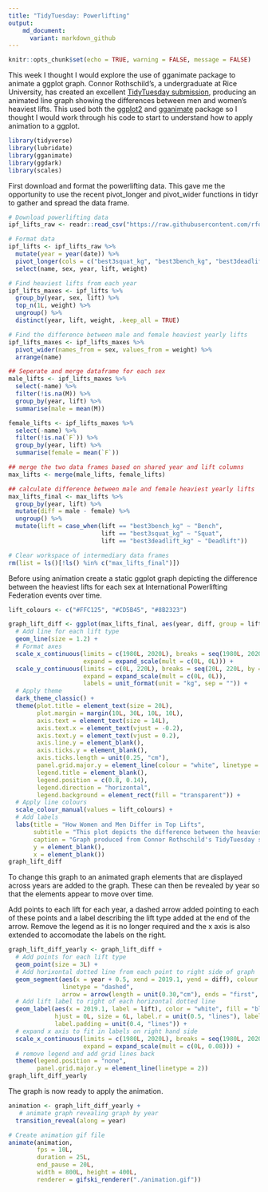 ```yaml
---
title: "TidyTuesday: Powerlifting"
output:
    md_document:
      variant: markdown_github
---
```


```r
knitr::opts_chunk$set(echo = TRUE, warning = FALSE, message = FALSE)
```

This week I thought I would explore the use of gganimate package to animate a ggplot graph. Connor Rothschild's, a undergraduate at Rice University, has created an excellent [TidyTuesday submission](https://connorrothschild.github.io/tidytuesday/2019-10-08/index), producing an animated line graph showing the differences between men and women's heaviest lifts. This used both the [ggplot2](https://ggplot2.tidyverse.org/) and [gganimate](https://gganimate.com) package so I thought I would work through his code to start to understand how to apply animation to a ggplot.

```r
library(tidyverse)
library(lubridate)
library(gganimate)
library(ggdark)
library(scales)
```

First download and format the powerlifting data. This gave me the opportunity to use the recent pivot_longer and pivot_wider functions in tidyr to gather and spread the data frame.

```r
# Download powerlifting data
ipf_lifts_raw <- readr::read_csv("https://raw.githubusercontent.com/rfordatascience/tidytuesday/master/data/2019/2019-10-08/ipf_lifts.csv") 

# Format data
ipf_lifts <- ipf_lifts_raw %>% 
  mutate(year = year(date)) %>% 
  pivot_longer(cols = c("best3squat_kg", "best3bench_kg", "best3deadlift_kg"), names_to = "lift", values_to = "weight") %>% 
  select(name, sex, year, lift, weight)

# Find heaviest lifts from each year
ipf_lifts_maxes <- ipf_lifts %>% 
  group_by(year, sex, lift) %>% 
  top_n(1L, weight) %>% 
  ungroup() %>% 
  distinct(year, lift, weight, .keep_all = TRUE)

# Find the difference between male and female heaviest yearly lifts
ipf_lifts_maxes <- ipf_lifts_maxes %>% 
  pivot_wider(names_from = sex, values_from = weight) %>% 
  arrange(name)

## Seperate and merge dataframe for each sex
male_lifts <- ipf_lifts_maxes %>% 
  select(-name) %>% 
  filter(!is.na(M)) %>% 
  group_by(year, lift) %>% 
  summarise(male = mean(M))

female_lifts <- ipf_lifts_maxes %>% 
  select(-name) %>% 
  filter(!is.na(`F`)) %>% 
  group_by(year, lift) %>% 
  summarise(female = mean(`F`))

## merge the two data frames based on shared year and lift columns
max_lifts <- merge(male_lifts, female_lifts)

## calculate difference between male and female heaviest yearly lifts
max_lifts_final <- max_lifts %>% 
  group_by(year, lift) %>% 
  mutate(diff = male - female) %>% 
  ungroup() %>% 
  mutate(lift = case_when(lift == "best3bench_kg" ~ "Bench",
                          lift == "best3squat_kg" ~ "Squat",
                          lift == "best3deadlift_kg" ~ "Deadlift")) 
```

```r
# Clear workspace of intermediary data frames
rm(list = ls()[!ls() %in% c("max_lifts_final")])
```

Before using animation create a static ggplot graph depicting the difference between the heaviest lifts for each sex at International Powerlifting Federation events over time.

```r
lift_colours <- c("#FFC125", "#CD5B45", "#8B2323")

graph_lift_diff <- ggplot(max_lifts_final, aes(year, diff, group = lift, colour = lift)) + 
  # Add line for each lift type
  geom_line(size = 1.2) + 
  # Format axes
  scale_x_continuous(limits = c(1980L, 2020L), breaks = seq(1980L, 2020L, by = 5L),
                     expand = expand_scale(mult = c(0L, 0L))) +
  scale_y_continuous(limits = c(0L, 220L), breaks = seq(20L, 220L, by = 20L),
                     expand = expand_scale(mult = c(0L, 0L)),
                     labels = unit_format(unit = "kg", sep = "")) +
  # Apply theme
  dark_theme_classic() +
  theme(plot.title = element_text(size = 20L),
        plot.margin = margin(10L, 30L, 10L, 10L),
        axis.text = element_text(size = 14L),
        axis.text.x = element_text(vjust = -0.2),
        axis.text.y = element_text(vjust = 0.2),
        axis.line.y = element_blank(),
        axis.ticks.y = element_blank(),
        axis.ticks.length = unit(0.25, "cm"),
        panel.grid.major.y = element_line(colour = "white", linetype = "dotted"),
        legend.title = element_blank(),
        legend.position = c(0.8, 0.14),
        legend.direction = "horizontal",
        legend.background = element_rect(fill = "transparent")) +
  # Apply line colours
  scale_colour_manual(values = lift_colours) +
  # Add labels
  labs(title = "How Women and Men Differ in Top Lifts",
       subtitle = "This plot depicts the difference between the heaviest lifts for each sex \nat International Powerlifting Federation events over time.",
       caption = "Graph produced from Connor Rothschild's TidyTuesday submission October 2019 \n(https://connorrothschild.github.io/tidytuesday/2019-10-08/index)",
       y = element_blank(),
       x = element_blank())
graph_lift_diff
```

To change this graph to an animated graph elements that are displayed across years are added to the graph. These can then be revealed by year so that the elements appear to move over time.

Add points to each lift for each year, a dashed arrow added pointing to each of these points and a label describing the lift type added at the end of the arrow. Remove the legend as it is no longer required and the x axis is also extended to accomodate the labels on the right.

```r
graph_lift_diff_yearly <- graph_lift_diff + 
  # Add points for each lift type
  geom_point(size = 3L) +
  # Add horixontal dotted line from each point to right side of graph
  geom_segment(aes(x = year + 0.5, xend = 2019.1, yend = diff), colour = "white",
               linetype = "dashed", 
               arrow = arrow(length = unit(0.30,"cm"), ends = "first", type = "closed")) + 
  # Add lift label to right of each horizontal dotted line
  geom_label(aes(x = 2019.1, label = lift), color = "white", fill = "black",
             hjust = 0L, size = 6L, label.r = unit(0.5, "lines"), label.size = 0.5,
             label.padding = unit(0.4, "lines")) +
  # expand x axis to fit in labels on right hand side
  scale_x_continuous(limits = c(1980L, 2020L), breaks = seq(1980L, 2020L, by = 5L),
                     expand = expand_scale(mult = c(0L, 0.08))) +
  # remove legend and add grid lines back
  theme(legend.position = "none",
        panel.grid.major.y = element_line(linetype = 2))
graph_lift_diff_yearly
```

The graph is now ready to apply the animation.

```r
animation <- graph_lift_diff_yearly +
   # animate graph revealing graph by year
  transition_reveal(along = year)

# Create animation gif file
animate(animation, 
        fps = 10L, 
        duration = 25L,
        end_pause = 20L,
        width = 800L, height = 400L, 
        renderer = gifski_renderer("./animation.gif"))
```

